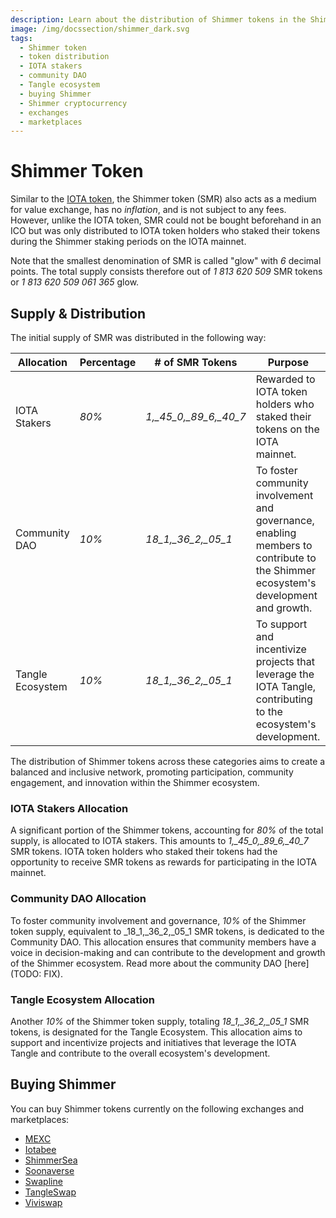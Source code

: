 ```yaml
---
description: Learn about the distribution of Shimmer tokens in the Shimmer network ecosystem.
image: /img/docssection/shimmer_dark.svg
tags:
  - Shimmer token
  - token distribution
  - IOTA stakers
  - community DAO
  - Tangle ecosystem
  - buying Shimmer
  - Shimmer cryptocurrency
  - exchanges
  - marketplaces
---
```


# Shimmer Token

Similar to the [IOTA token](../iota/iota-token.md), the Shimmer token (SMR) also acts as a medium for value exchange, has no _inflation_,
and is not subject to any fees. However, unlike the IOTA token, SMR could not be bought beforehand in an ICO but was
only distributed to IOTA token holders who staked their tokens during the Shimmer staking periods on the IOTA mainnet.

Note that the smallest denomination of SMR is called "glow" with _6_ decimal points. The total supply consists therefore
out of _1 813 620 509_ SMR tokens or _1 813 620 509 061 365_ glow.

## Supply & Distribution

The initial supply of SMR was distributed in the following way:

| Allocation       | Percentage | # of SMR Tokens          | Purpose                                                                                                                           |
| ---------------- | ---------- | ------------------------ | --------------------------------------------------------------------------------------------------------------------------------- |
| IOTA Stakers     | _80%_      | _1,\_45_0,\_89_6,\_40_7_ | Rewarded to IOTA token holders who staked their tokens on the IOTA mainnet.                                                       |
| Community DAO    | _10%_      | _18_1,\_36_2,\_05_1_     | To foster community involvement and governance, enabling members to contribute to the Shimmer ecosystem's development and growth. |
| Tangle Ecosystem | _10%_      | _18_1,\_36_2,\_05_1_     | To support and incentivize projects that leverage the IOTA Tangle, contributing to the ecosystem's development.                   |

The distribution of Shimmer tokens across these categories aims to create a balanced and inclusive network, promoting
participation, community engagement, and innovation within the Shimmer ecosystem.

### IOTA Stakers Allocation

A significant portion of the Shimmer tokens, accounting for _80%_ of the total supply, is allocated to IOTA stakers. This
amounts to _1,\_45_0,\_89_6,\_40_7_ SMR tokens. IOTA token holders who staked their tokens had the opportunity to receive SMR tokens as rewards for participating in the IOTA mainnet.

### Community DAO Allocation

To foster community involvement and governance, _10%_ of the Shimmer token supply, equivalent to \_18_1,\_36_2,\_05_1 SMR tokens,
is dedicated to the Community DAO. This allocation ensures that community members have a voice in decision-making and
can contribute to the development and growth of the Shimmer ecosystem. Read more about the community DAO [here](TODO:
FIX).

### Tangle Ecosystem Allocation

Another _10%_ of the Shimmer token supply, totaling _18_1,\_36_2,\_05_1_ SMR tokens, is designated for the Tangle Ecosystem. This
allocation aims to support and incentivize projects and initiatives that leverage the IOTA Tangle and contribute to the
overall ecosystem's development.

## Buying Shimmer

You can buy Shimmer tokens currently on the following exchanges and marketplaces:

- [MEXC](https://www.mexc.com)
- [Iotabee](https://iotabee.com/swap)
- [ShimmerSea](https://shimmersea.finance/swap)
- [Soonaverse](https://soonaverse.com/tokens/all)
- [Swapline](https://app.swapline.com/swap)
- [TangleSwap](https://app.tangleswap.exchange/swap)
- [Viviswap](https://viviswap.com)
